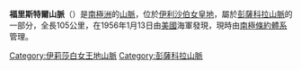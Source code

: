 {{coord|83|00|S|049|30|W|display=title}}

'''福里斯特爾山脈'''（{{lang-en|Forrestal Range}}）是[[南極洲|南極洲]]的[[山脈|山脈]]，位於[[伊利沙伯女皇地|伊利沙伯女皇地]]，屬於[[彭薩科拉山脈|彭薩科拉山脈]]的一部分，全長105公里，在1956年1月13日由[[美國|美國]]海軍發現，現時由[[南極條約體系|南極條約體系]]管理。

{{DEFAULTSORT:Forrestal Range}}
[[Category:伊莉莎白女王地山脈|Category:伊莉莎白女王地山脈]]
[[Category:彭薩科拉山脈|Category:彭薩科拉山脈]]


{{QueenElizabethLand-geo-stub}}